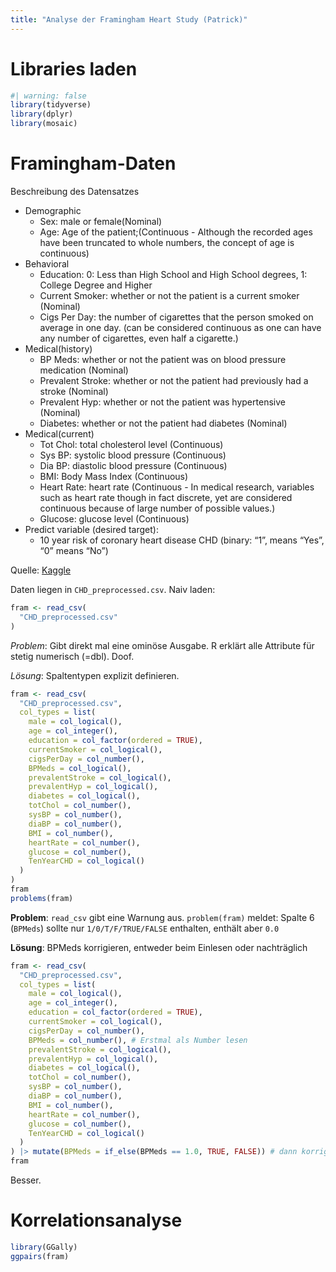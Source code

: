```yaml
---
title: "Analyse der Framingham Heart Study (Patrick)"
---
```


# Libraries laden

```r
#| warning: false
library(tidyverse)
library(dplyr)
library(mosaic)
```

# Framingham-Daten

Beschreibung des Datensatzes

- Demographic
  - Sex: male or female(Nominal)
  - Age: Age of the patient;(Continuous - Although the recorded ages have been truncated to whole numbers, the concept of age is continuous)
- Behavioral
  - Education: 0: Less than High School and High School degrees, 1: College Degree and Higher
  - Current Smoker: whether or not the patient is a current smoker (Nominal)
  - Cigs Per Day: the number of cigarettes that the person smoked on average in one day. (can be considered continuous as one can have any number of cigarettes, even half a cigarette.)
- Medical(history)
  - BP Meds: whether or not the patient was on blood pressure medication (Nominal)
  - Prevalent Stroke: whether or not the patient had previously had a stroke (Nominal)
  - Prevalent Hyp: whether or not the patient was hypertensive (Nominal)
  - Diabetes: whether or not the patient had diabetes (Nominal)
- Medical(current)
  - Tot Chol: total cholesterol level (Continuous)
  - Sys BP: systolic blood pressure (Continuous)
  - Dia BP: diastolic blood pressure (Continuous)
  - BMI: Body Mass Index (Continuous)
  - Heart Rate: heart rate (Continuous - In medical research, variables such as heart rate though in fact discrete, yet are considered continuous because of large number of possible values.)
  - Glucose: glucose level (Continuous)
- Predict variable (desired target):
  - 10 year risk of coronary heart disease CHD (binary: “1”, means “Yes”, “0” means “No”)

Quelle: [Kaggle](https://www.kaggle.com/datasets/captainozlem/framingham-chd-preprocessed-data)

Daten liegen in `CHD_preprocessed.csv`. Naiv laden:

```r
fram <- read_csv(
  "CHD_preprocessed.csv"
)
```

*Problem*: Gibt direkt mal eine ominöse Ausgabe. R erklärt alle Attribute für stetig numerisch (=dbl). Doof.

*Lösung*: Spaltentypen explizit definieren.


```r
fram <- read_csv(
  "CHD_preprocessed.csv",
  col_types = list(
    male = col_logical(),
    age = col_integer(),
    education = col_factor(ordered = TRUE),
    currentSmoker = col_logical(),
    cigsPerDay = col_number(),
    BPMeds = col_logical(),
    prevalentStroke = col_logical(),
    prevalentHyp = col_logical(),
    diabetes = col_logical(),
    totChol = col_number(),
    sysBP = col_number(),
    diaBP = col_number(),
    BMI = col_number(),
    heartRate = col_number(),
    glucose = col_number(),
    TenYearCHD = col_logical()
  )
)
fram
problems(fram)
```

**Problem**: `read_csv` gibt eine Warnung aus. `problem(fram)` meldet: Spalte 6 (`BPMeds`) sollte nur `1/0/T/F/TRUE/FALSE` enthalten, enthält aber `0.0`

**Lösung**: BPMeds korrigieren, entweder beim Einlesen oder nachträglich

```r
fram <- read_csv(
  "CHD_preprocessed.csv",
  col_types = list(
    male = col_logical(),
    age = col_integer(),
    education = col_factor(ordered = TRUE),
    currentSmoker = col_logical(),
    cigsPerDay = col_number(),
    BPMeds = col_number(), # Erstmal als Number lesen
    prevalentStroke = col_logical(),
    prevalentHyp = col_logical(),
    diabetes = col_logical(),
    totChol = col_number(),
    sysBP = col_number(),
    diaBP = col_number(),
    BMI = col_number(),
    heartRate = col_number(),
    glucose = col_number(),
    TenYearCHD = col_logical()
  )
) |> mutate(BPMeds = if_else(BPMeds == 1.0, TRUE, FALSE)) # dann korrigieren
fram
```

Besser.

# Korrelationsanalyse

```r
library(GGally)
ggpairs(fram)
```

